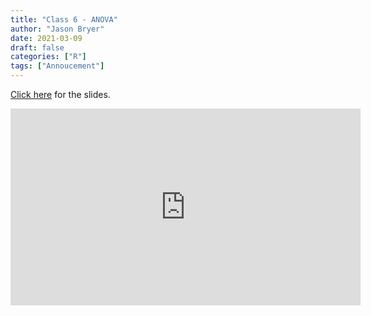 ```yaml
---
title: "Class 6 - ANOVA"
author: "Jason Bryer"
date: 2021-03-09
draft: false
categories: ["R"]
tags: ["Annoucement"]
---
```


[Click here](/slides/2021-03-09-ANOVA.html) for the slides.

<iframe width="560" height="315" src="https://www.youtube.com/embed/UU7GBgco88g" frameborder="0" allow="accelerometer; autoplay; clipboard-write; encrypted-media; gyroscope; picture-in-picture" allowfullscreen></iframe>
